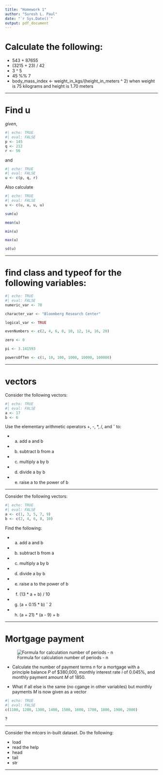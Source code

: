 ```yaml
---
title: "Homework 1"
author: "Suresh L. Paul"
date: "`r Sys.Date()`"
output: pdf_document
---
```


# Calculate the following:

- 543 + 87655
- (3215 + 23) / 42
- 3 ^ 5
- 45 %% 7
- body_mass_index <- weight_in_kgs/(height_in_meters ^ 2) when weight is 75 kilograms and height is 1.70 meters

***

# Find u
*given*,

```r
#| echo: TRUE
#| eval: FALSE
p <- 145
q <- 212
r <- 56
```

and 

```r
#| echo: TRUE
#| eval: FALSE
u <- c(p, q, r)
```

Also calculate

```r
#| echo: TRUE
#| eval: FALSE
u <- c(u, u, u, u)

sum(u)

mean(u)

min(u)

max(u)

sd(u)
```


***



# find class and typeof for the following variables:


```r
#| echo: TRUE
#| eval: FALSE
numeric_var <- 78

character_var <- "Bloomberg Research Center"

logical_var <- TRUE 

evenNumbers <- c(2, 4, 6, 8, 10, 12, 14, 16, 20)

zero <- 0

pi <- 3.141593

powersOfTen <- c(1, 10, 100, 1000, 10000, 100000)
```

***


# vectors

Consider the following vectors:

```r
#| echo: TRUE
#| eval: FALSE
a <- 17
b <- 6
```

Use the elementary arithmetic operators +, -, *, /, and ˆ to:

- a) add a and b
- b) subtract b from a
- c) multiply a by b
- d) divide a by b
- e) raise a to the power of b

*** 


Consider the following vectors:


```r
#| echo: TRUE
#| eval: FALSE
a <- c(1, 3, 5, 7, 9)
b <- c(2, 4, 6, 8, 10)
```

Find the following:

- a) add a and b
- b) subtract b from a
- c) multiply a by b
- d) divide a by b
- e) raise a to the power of b
- f) (13 * a + b) / 10
- g) (a + 0.15 * b) ˆ 2
- h) (a + 21) * (a - 9) + b


***

# Mortgage payment

![Formula for calculation number of periods - n](img/mortgagePayment.png)

- Calculate the number of payment terms *n* for a mortgage with a principle balance *P* of $380,000, monthly interest rate *i* of 0.045%, and monthly payment amount *M* of 1850.

- What if all else is the same (no cgange in other variables) but monthly payments *M* is now given as a vector 

```r
#| echo: TRUE
#| eval: FALSE
c(1100, 1200, 1300, 1400, 1500, 1600, 1700, 1800, 1900, 2000)
```
?

***

Consider the *mtcars* in-built dataset. Do the following:

- load
- read the help
- head
- tail
- str

***
